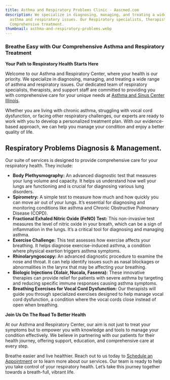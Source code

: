 ```yaml
---
title: Asthma and Respiratory Problems Clinic - Aascmed.com
description: We specialize in diagnosing, managing, and treating a wide range of
  asthma and respiratory issues. Our Respiratory specialists, therapists offers
  Comprehensive treatment.
thumbnail: asthma-and-respiratory-problems.webp
---
```

### **Breathe Easy with Our Comprehensive Asthma and Respiratory Treatment**

**Your Path to Respiratory Health Starts Here**

Welcome to our Asthma and Respiratory Center, where your health is our priority. We specialize in diagnosing, managing, and treating a wide range of asthma and respiratory issues. Our dedicated team of respiratory specialists, therapists, and support staff are committed to providing you with comprehensive care for your unique needs at [Asthma and Sinus Center Illinois](https://aascmed.com/).

Whether you are living with chronic asthma, struggling with vocal cord dysfunction, or facing other respiratory challenges, our experts are ready to work with you to develop a personalized treatment plan. With our evidence-based approach, we can help you manage your condition and enjoy a better quality of life.

<ButtonList />

## Respiratory Problems Diagnosis & Management.

Our suite of services is designed to provide comprehensive care for your respiratory health. They include:

- **Body Plethysmography:** An advanced diagnostic test that measures your lung volume and capacity. It helps us understand how well your lungs are functioning and is crucial for diagnosing various lung disorders.
- **Spirometry:** A simple test to measure how much and how quickly you can move air out of your lungs. It’s essential for diagnosing and monitoring conditions like asthma and Chronic Obstructive Pulmonary Disease (COPD).
- **Fractional Exhaled Nitric Oxide (FeNO) Test:** This non-invasive test measures the level of nitric oxide in your breath, which can be a sign of inflammation in the lungs. It’s a critical tool for diagnosing and managing asthma.
- **Exercise Challenge:** This test assesses how exercise affects your breathing. It helps diagnose exercise-induced asthma, a condition where physical exertion triggers asthma symptoms.
- **Rhinolaryngoscopy:** An advanced diagnostic procedure to examine the nose and throat. It can help identify issues such as nasal blockages or abnormalities in the larynx that may be affecting your breathing.
- **Biologic Injections (Xolair, Nucala, Fasenra):** These innovative therapies can provide relief for patients with severe asthma by targeting and reducing specific immune responses causing asthma symptoms.
- **Breathing Exercises for Vocal Cord Dysfunction:** Our therapists will guide you through specialized exercises designed to help manage vocal cord dysfunction, a condition where the vocal cords close instead of open when breathing.

<ContactBanner />

**Join Us On The Road To Better Health**

At our Asthma and Respiratory Center, our aim is not just to treat your symptoms but to empower you with knowledge and tools to manage your condition effectively. We believe in partnering with our patients for their health journey, offering support, education, and comprehensive care at every step.

Breathe easier and live healthier. Reach out to us today to [Schedule an Appointment](https://www.zocdoc.com/practice/allergy-asthma-and-sinus-centers-3233) or to learn more about our services. Our team is ready to help you take control of your respiratory health. Let’s take this journey together towards a breath-full, vibrant life.

